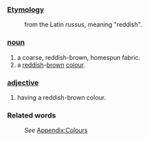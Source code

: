===[[Etymology]]===
:from the Latin ''russus'', meaning "reddish".
===[[noun]]===
#a coarse, reddish-brown, homespun fabric. 
#a [[red]]dish-[[brown]] [[color|colour]].
===[[adjective]]===
#having a reddish-brown colour.
===Related words===
:''See'' [[Wiktionary_Appendix:Colours|Appendix:Colours]]